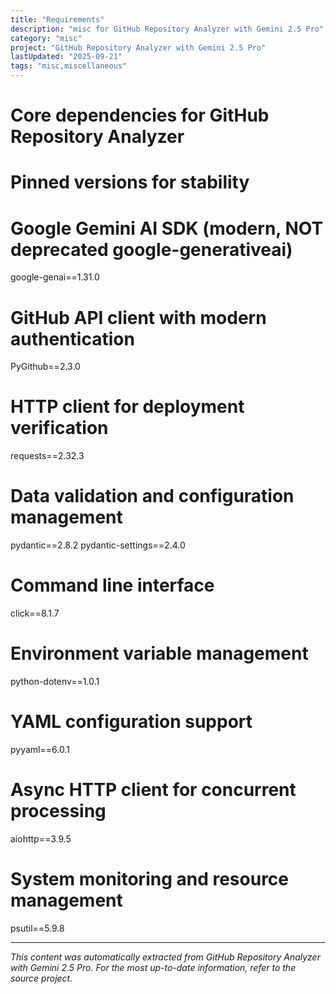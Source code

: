 ```yaml
---
title: "Requirements"
description: "misc for GitHub Repository Analyzer with Gemini 2.5 Pro"
category: "misc"
project: "GitHub Repository Analyzer with Gemini 2.5 Pro"
lastUpdated: "2025-09-21"
tags: "misc,miscellaneous"
---
```


# Core dependencies for GitHub Repository Analyzer
# Pinned versions for stability

# Google Gemini AI SDK (modern, NOT deprecated google-generativeai)
google-genai==1.31.0

# GitHub API client with modern authentication
PyGithub==2.3.0

# HTTP client for deployment verification
requests==2.32.3

# Data validation and configuration management
pydantic==2.8.2
pydantic-settings==2.4.0

# Command line interface
click==8.1.7

# Environment variable management
python-dotenv==1.0.1

# YAML configuration support
pyyaml==6.0.1

# Async HTTP client for concurrent processing
aiohttp==3.9.5

# System monitoring and resource management
psutil==5.9.8

---
*This content was automatically extracted from GitHub Repository Analyzer with Gemini 2.5 Pro. For the most up-to-date information, refer to the source project.*
